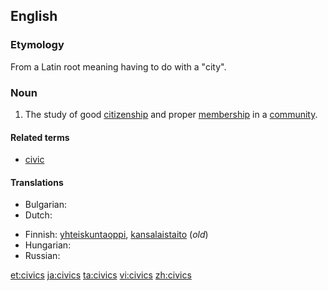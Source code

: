 ==English==

===Etymology===
From a Latin root meaning having to do with a "city".

===Noun===
{{head|en|noun}}

# The study of good [[citizenship]] and proper [[membership]] in a [[community]].

====Related terms====
* [[civic]]

====Translations====
{{trans-top|the study of good citizenship and proper membership in a community}}
* Bulgarian: {{t|bg|гражданско право|n}}
* Dutch: {{t|nl|maatschappijleer|f}}
{{trans-mid}}
* Finnish: [[yhteiskuntaoppi]], [[kansalaistaito]] (''old'')
* Hungarian: {{t|hu|állampolgári ismeretek}}
* Russian: {{t|ru|граждановедение|n|tr=graždanovédenije|sc=Cyrl}}
{{trans-bottom}}

[[et:civics]]
[[ja:civics]]
[[ta:civics]]
[[vi:civics]]
[[zh:civics]]